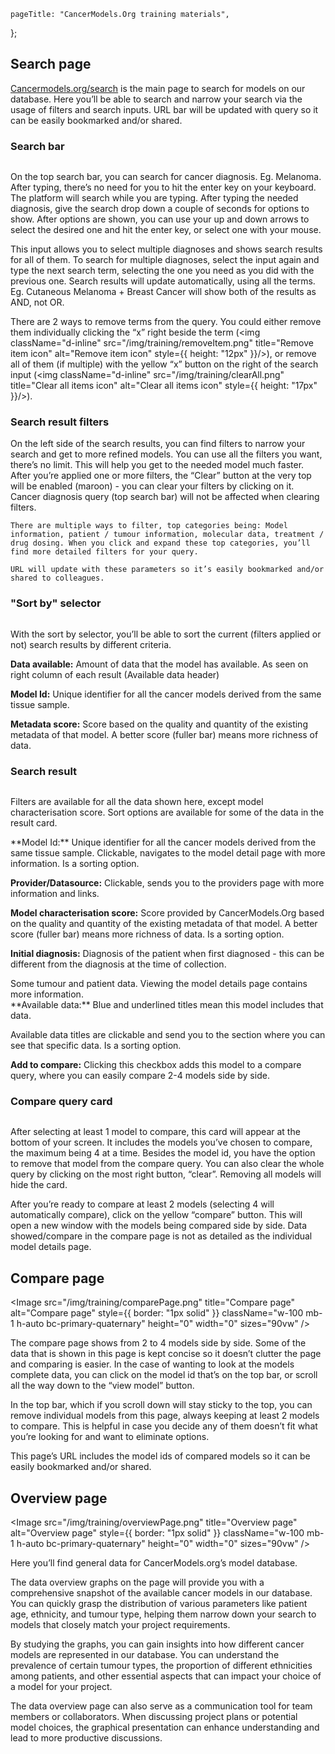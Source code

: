 
[comment]: # "Metadata"
[comment]: # "Page title = h1 in banner"

	pageTitle: "CancerModels.Org training materials",
};

[comment]: # "Page content below"
[comment]: # "Can include html tags"

## Search page

[Cancermodels.org/search](/search) is the main page to search for models on our database. Here you’ll be able to search and narrow your search via the usage of filters and search inputs. URL bar will be updated with query so it can be easily bookmarked and/or shared.

### Search bar

<Image
	className="w-100 mb-1 h-auto"
	src="/img/training/searchBar.png"
	title="Search bar"
	alt="Search bar"
	height="0"
	width="0"
	sizes="90vw"
/>

On the top search bar, you can search for cancer diagnosis. Eg. Melanoma. After typing, there’s no need for you to hit the enter key on your keyboard. The platform will search while you are typing. After typing the needed diagnosis, give the search drop down a couple of seconds for options to show. After options are shown, you can use your up and down arrows to select the desired one and hit the enter key, or select one with your mouse.

This input allows you to select multiple diagnoses and shows search results for all of them. To search for multiple diagnoses, select the input again and type the next search term, selecting the one you need as you did with the previous one. Search results will update automatically, using all the terms. Eg. Cutaneous Melanoma + Breast Cancer will show both of the results as AND, not OR.

There are 2 ways to remove terms from the query. You could either remove them individually clicking the “x” right beside the term (<img className="d-inline" src="/img/training/removeItem.png" title="Remove item icon" alt="Remove item icon" style={{ height: "12px" }}/>), or remove all of them (if multiple) with the yellow “x” button on the right of
the search input (<img className="d-inline" src="/img/training/clearAll.png" title="Clear all items icon" alt="Clear all items icon" style={{ height: "17px" }}/>).

### Search result filters

<div className="d-flex">
  <Image
    src="/img/training/searchFilters.png"
    title="Search filters"
    alt="Search filters"
    className="w-100 mb-1 h-auto bc-primary-quaternary"
    style={{ height: "1500px" }}
    height="0"
    width="0"
    sizes="90vw"
  />
  <div>
    On the left side of the search results, you can find filters to narrow your search and get to more refined models. You can use all the filters you want, there’s no limit. This will help you get to the needed model much faster. After you’re applied one or more filters, the “Clear” button at the very top will be enabled (maroon) - you can clear your filters by clicking on it. Cancer diagnosis query (top search bar) will not be affected when clearing filters.

    There are multiple ways to filter, top categories being: Model information, patient / tumour information, molecular data, treatment / drug dosing. When you click and expand these top categories, you’ll find more detailed filters for your query.

    URL will update with these parameters so it’s easily bookmarked and/or shared to colleagues.

  </div>
</div>

### "Sort by" selector

<Image
	src="/img/training/sortBy.png"
	title="Sort by selector"
	alt="Sort by selector"
	className="w-100 mb-1 h-auto"
	height="0"
	width="0"
	sizes="90vw"
/>

With the sort by selector, you’ll be able to sort the current (filters applied or not) search results by different criteria.

**Data available:** Amount of data that the model has available. As seen on right column of each result (Available data header)

**Model Id:** Unique identifier for all the cancer models derived from the same tissue sample.

**Metadata score:** Score based on the quality and quantity of the existing metadata of that model. A better score (fuller bar) means more richness of data.

### Search result

<Image
	src="/img/training/resultCard.png"
	title="Search result card"
	alt="Search result card"
	className="w-100 mb-1 h-auto"
	height="0"
	width="0"
	sizes="90vw"
/>

Filters are available for all the data shown here, except model characterisation score. Sort options are available for some of the data in the result card.

<div className="row">
  <div className="col-4">
  **Model Id:** Unique identifier for all the cancer models derived from the same tissue sample. Clickable, navigates to the model detail page with more information. Is a sorting option.

**Provider/Datasource:** Clickable, sends you to the providers page with more information and links.

**Model characterisation score:** Score provided by CancerModels.Org based on the quality and quantity of the existing metadata of that model. A better score (fuller bar) means more richness of data.
Is a sorting option.

**Initial diagnosis:** Diagnosis of the patient when first diagnosed - this can be different from the diagnosis at the time of collection.

  </div>
  <div className="col-4">
    Some tumour and patient data. Viewing the model details page contains more information.
  </div>
  <div className="col-4">
    **Available data:** Blue and underlined titles mean this model includes that data.

Available data titles are clickable and send you to the section where you can see that specific data.
Is a sorting option.

**Add to compare:** Clicking this checkbox adds this model to a compare query, where you can easily compare 2-4 models side by side.

  </div>
</div>

### Compare query card

<Image
	src="/img/training/compareCard.png"
	title="Compare query card"
	alt="Compare query card"
	className="w-100 mb-1 h-auto"
	height="0"
	width="0"
	sizes="90vw"
/>

After selecting at least 1 model to compare, this card will appear at the bottom of your screen. It includes the models you’ve chosen to compare, the maximum being 4 at a time. Besides the model id, you have the option to remove that model from the compare query. You can also clear the whole query by clicking on the most right button, “clear”. Removing all models will hide the card.

After you’re ready to compare at least 2 models (selecting 4 will automatically compare), click on the yellow “compare” button. This will open a new window with the models being compared side by side. Data showed/compare in the compare page is not as detailed as the individual model details page.

## Compare page

<Image
	src="/img/training/comparePage.png"
	title="Compare page"
	alt="Compare page"
	style={{ border: "1px solid" }}
	className="w-100 mb-1 h-auto bc-primary-quaternary"
	height="0"
	width="0"
	sizes="90vw"
/>

The compare page shows from 2 to 4 models side by side. Some of the data that is shown in this page is kept concise so it doesn’t clutter the page and comparing is easier. In the case of wanting to look at the models complete data, you can click on the model id that’s on the top bar, or scroll all the way down to the “view model” button.

In the top bar, which if you scroll down will stay sticky to the top, you can remove individual models from this page, always keeping at least 2 models to compare. This is helpful in case you decide any of them doesn’t fit what you’re looking for and want to eliminate options.

This page’s URL includes the model ids of compared models so it can be easily bookmarked and/or shared.

## Overview page

<Image
	src="/img/training/overviewPage.png"
	title="Overview page"
	alt="Overview page"
	style={{ border: "1px solid" }}
	className="w-100 mb-1 h-auto bc-primary-quaternary"
	height="0"
	width="0"
	sizes="90vw"
/>

Here you’ll find general data for CancerModels.org’s model database.

The data overview graphs on the page will provide you with a comprehensive snapshot of the available cancer models in our database. You can quickly grasp the distribution of various parameters like patient age, ethnicity, and tumour type, helping them narrow down your search to models that closely match your project requirements.

By studying the graphs, you can gain insights into how different cancer models are represented in our database. You can understand the prevalence of certain tumour types, the proportion of different ethnicities among patients, and other essential aspects that can impact your choice of a model for your project.

The data overview page can also serve as a communication tool for team members or collaborators. When discussing project plans or potential model choices, the graphical presentation can enhance understanding and lead to more productive discussions.

[comment]: # "End page content - do not edit below this line"

